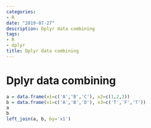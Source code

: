 ```yaml
---
categories:
- R
date: "2019-07-27"
description: Dplyr data combining
tags:
- R
- dplyr
title: Dplyr data combining
---
```


# Dplyr data combining

```R
a = data.frame(x1=c('A','B','C'), x2=c(1,2,3))
b = data.frame(x1=c('A','B','D'), x3=c('T','F','T'))
a
b
left_join(a, b, by='x1')
```